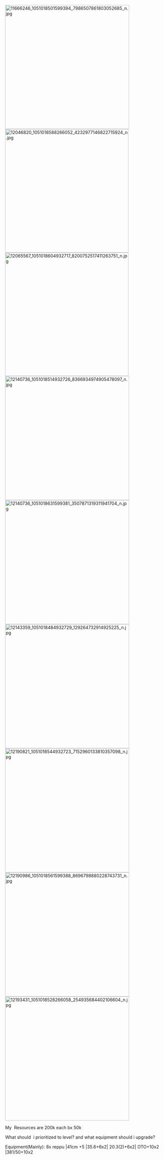 [[File:11666246_1051018501599394_7986507861803052685_n.jpg|thumb|left|400px]][[File:12046820_1051018588266052_4232977146822715924_n.jpg|thumb|left|398px]][[File:12065567_1051018604932717_8200752517411263751_n.jpg|thumb|left|398px]][[File:12140736_1051018514932726_8366934974905478097_n.jpg|thumb|left|400px]][[File:12140736_1051018631599381_3507871319311941704_n.jpg|thumb|left|400px]][[File:12143359_1051018484932729_129264732914925225_n.jpg|thumb|left|400px]][[File:12190821_1051018544932723_7152960133810357098_n.jpg|thumb|left|400px]][[File:12190986_1051018561599388_8696798880228743731_n.jpg|thumb|left|400px]][[File:12193431_1051018528266058_254935684402106604_n.jpg|thumb|left|400px]]








































































My  Resources are 200k each bx 50k

What should  i prioritized to level? and what equipment should i upgrade?

Equipment(Mainly): 8x reppu |41cm +5 |35.6+6x2| 20.3(2)+6x2| OTO+10x2 |381/50+10x2 <ac_metadata title="Is it possible to clear Fall All Hard?"> </ac_metadata>